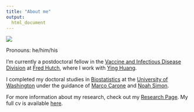 ```yaml
---
title: "About me"
output: 
  html_document
---
```


![](./images/grad_photo_straight_medium.jpg)

Pronouns: he/him/his

I'm currently a postdoctoral fellow in the [Vaccine and Infectious Disease Division](https://www.fredhutch.org/en/research/divisions/vaccine-infectious-disease-division.html) at [Fred Hutch](https://www.fredhutch.org/en.html), where I work with [Ying Huang](https://www.fredhutch.org/en/faculty-lab-directory/huang-ying.html). 

I completed my doctoral studies in [Biostatistics](https://www.biostat.washington.edu/) at the [University of Washington](https://www.washington.edu/) under the guidance of [Marco Carone](http://faculty.washington.edu/mcarone/about.html) and [Noah Simon](http://faculty.washington.edu/nrsimon/).

For more information about my research, check out my [Research Page](research.html). My full cv is available [here](cv.html). 